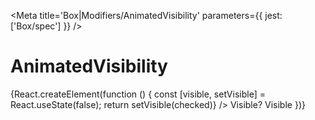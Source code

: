
<Meta title='Box|Modifiers/AnimatedVisibility' parameters={{ jest: ['Box/spec'] }} />

# AnimatedVisibility

<Preview>
  <Story name='Default'>
    {React.createElement(function () {
      const [visible, setVisible] = React.useState(false);
      return <Margins block='x16'>
        <Field>
          <Field.Row>
            <ToggleSwitch checked={visible} onChange={({ currentTarget: { checked } }) => setVisible(checked)} />
            <Field.Label>Visible?</Field.Label>
          </Field.Row>
        </Field>
        <AnimatedVisibility visibility={visible ? AnimatedVisibility.VISIBLE : AnimatedVisibility.HIDDEN}>
          <Tile padding='x40'>Visible</Tile>
        </AnimatedVisibility>
      </Margins>
    })}
  </Story>
</Preview>

<Props of={AnimatedVisibility} />
